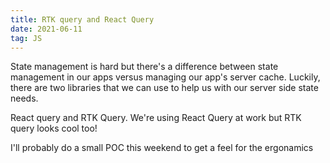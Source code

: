```yaml
---
title: RTK query and React Query
date: 2021-06-11
tag: JS
---
```



State management is hard but there's a difference between state management in our apps
versus managing our app's server cache. Luckily, there are two libraries that we can use
to help us with our server side state needs. 

React query and RTK Query. We're using React Query at work but RTK query looks cool too!

I'll probably do a small POC this weekend to get a feel for the ergonamics

